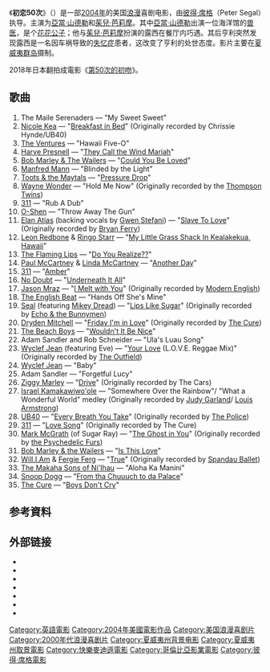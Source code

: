 {{noteTA
|G1=Show
|G2=Movie
}}
{{Infobox film
| name = 我的失憶女友
| original_name = {{lang|en|''50 First Dates''}}
| image = 文件:初恋50次.PNG
| caption = 海报
| alt = 
| director = 彼德·席格
| producer = {{Unbulleted list| [[Jack_Giarraputo|Jack Giarraputo]] | [[Steve_Golin|Steve Golin]] | [[Nancy_Juvonen|Nancy Juvonen]] }}
| writer = George Wing
| starring = {{Unbulleted list| [[亞當·山德勒|亞當·山德勒]] | [[茱兒·芭莉摩|茱兒·芭莉摩]] | [[勞伯·許奈德|勞伯·許奈德]] | [[辛·艾斯丁|辛·艾斯丁]] |[[Lusia_Strus|Lusia Strus]] |[[Blake_Clark|Blake Clark]] | [[丹·艾克洛德|丹·艾克洛德]] }}
| music = [[Teddy_Castellucci|Teddy Castellucci]]
| cinematography = [[Jack_N._Green|Jack N. Green]]
| editing = [[Jeff_Gourson|Jeff Gourson]]
| studio = [[Happy_Madison_Productions|Happy Madison]]<br>[[Flower_Films|Flower Films]]
| distributor = [[哥倫比亞電影公司|哥倫比亞電影公司]]
| released = {{Film date|2004|02|13}}
| runtime = 99分鐘
| country = {{美國電影產地}}
| language = 英語
| budget = $7500万<ref name="budget gross">{{cite web
|title=50 First Dates
|url=http://www.the-numbers.com/movies/2004/50KIS.php
|accessdate=2014-07-06
|archive-date=2013-12-20
|archive-url=https://web.archive.org/web/20131220160952/http://www.the-numbers.com/movies/2004/50KIS.php
|dead-url=no
}}</ref>
| gross = $196,482,882<ref name="budget gross" />
| cn_name = 初恋50次
| hk_name = 每天愛妳第一次
| tw_name = 我的失憶女友
}}

《'''初恋50次'''》（{{lang-en|''50 First Dates''}}）是一部[[2004年電影|2004年]]的美国[[愛情片|浪漫]]喜剧电影，由[[彼得·席格|彼得·席格]]（Peter Segal）执导。主演为[[亞當·山德勒|亞當·山德勒]]和[[茱兒·芭莉摩|茱兒·芭莉摩]]。其中[[亞當·山德勒|亞當·山德勒]]出演一位海洋馆的[[兽医|兽医]]，是个[[花花公子|花花公子]]；他与[[茱兒·芭莉摩|茱兒·芭莉摩]]扮演的露西在餐厅内巧遇。其后亨利突然发现露西是一名因车祸导致的[[失忆症|失忆症]]患者，这改变了亨利的处世态度。影片主要在[[夏威夷群岛|夏威夷群岛]]摄制。

2018年日本翻拍成電影《[[第50次的初吻|第50次的初吻]]》。

== 歌曲 ==
# The Maile Serenaders — "My Sweet Sweet"
# [[Nicole_Kea|Nicole Kea]] — "[[Breakfast_in_Bed|Breakfast in Bed]]" (Originally recorded by Chrissie Hynde/UB40)
# [[The_Ventures|The Ventures]] — "Hawaii Five-O"
# [[Harve_Presnell|Harve Presnell]] — "[[They_Call_the_Wind_Mariah|They Call the Wind Mariah]]"
# [[Bob_Marley_&_The_Wailers|Bob Marley & The Wailers]] — "[[Could_You_Be_Loved|Could You Be Loved]]"
# [[Manfred_Mann|Manfred Mann]] — "Blinded by the Light"
# [[Toots_&_the_Maytals|Toots & the Maytals]] — "[[Pressure_Drop_(song)|Pressure Drop]]"
# [[Wayne_Wonder|Wayne Wonder]] — "Hold Me Now" (Originally recorded by the [[Thompson_Twins|Thompson Twins]])
# [[311_(band)|311]] — "Rub A Dub"
# [[O-Shen|O-Shen]] — "Throw Away The Gun"
# [[Elan_Atias|Elan Atias]] (backing vocals by [[Gwen_Stefani|Gwen Stefani]]) — "[[Slave_To_Love|Slave To Love]]" (Originally recorded by [[布萊恩·費瑞|Bryan Ferry]])
# [[Leon_Redbone|Leon Redbone]] & [[Ringo_Starr|Ringo Starr]] — "[[My_Little_Grass_Shack_In_Kealakekua,_Hawaii|My Little Grass Shack In Kealakekua, Hawaii]]"
# [[The_Flaming_Lips|The Flaming Lips]] — "[[Do_You_Realize??|Do You Realize??]]"
# [[Paul_McCartney|Paul McCartney]] & [[Linda_McCartney|Linda McCartney]] — "[[Another_Day_(Paul_McCartney_song)|Another Day]]"
# [[311_(band)|311]] — "[[Amber_(song)|Amber]]"
# [[No_Doubt|No Doubt]] — "[[Underneath_It_All|Underneath It All]]"
# [[Jason_Mraz|Jason Mraz]] — "[[I_Melt_with_You|I Melt with You]]" (Originally recorded by [[Modern_English|Modern English]])
# [[The_English_Beat|The English Beat]] — "Hands Off She's Mine"
# [[Seal_(musician)|Seal]] (featuring [[Mikey_Dread|Mikey Dread]]) — "[[Lips_Like_Sugar|Lips Like Sugar]]" (Originally recorded by [[Echo_&_the_Bunnymen|Echo & the Bunnymen]])
# [[Dryden_Mitchell|Dryden Mitchell]] — "[[Friday_I'm_in_Love|Friday I'm in Love]]" (Originally recorded by [[The_Cure|The Cure]])
# [[The_Beach_Boys|The Beach Boys]] — "[[Wouldn't_It_Be_Nice|Wouldn't It Be Nice]]"
# Adam Sandler and Rob Schneider — "Ula's Luau Song"
# [[Wyclef_Jean|Wyclef Jean]] (featuring Eve) — "[[Your_Love_(The_Outfield_song)|Your Love]] (L.O.V.E. Reggae Mix)" (Originally recorded by [[The_Outfield|The Outfield]])
# [[Wyclef_Jean|Wyclef Jean]] — "Baby"
# Adam Sandler — "Forgetful Lucy"
# [[Ziggy_Marley|Ziggy Marley]] — "[[Drive_(The_Cars_song)|Drive]]" (Originally recorded by The Cars)
# [[Israel_Kamakawiwo'ole|Israel Kamakawiwo'ole]] — "Somewhere Over the Rainbow"/ "What a Wonderful World" medley (Originally recorded by [[Judy_Garland|Judy Garland]]/ [[Louis_Armstrong|Louis Armstrong]])
# [[UB40|UB40]] — "[[Every_Breath_You_Take|Every Breath You Take]]" (Originally recorded by [[The_Police|The Police]])
# [[311_(band)|311]] — "[[Lovesong_(The_Cure_song)|Love Song]]" (Originally recorded by The Cure)
# [[Mark_McGrath|Mark McGrath]] (of Sugar Ray) — "[[The_Ghost_in_You|The Ghost in You]]" (Originally recorded by [[the_Psychedelic_Furs|the Psychedelic Furs]])
# [[Bob_Marley_&_the_Wailers|Bob Marley & the Wailers]] — "[[Is_This_Love_(Bob_Marley_song)|Is This Love]]"
# [[Will.I.Am|Will.I.Am]] & [[Fergie_Ferg|Fergie Ferg]] — "[[True_(Spandau_Ballet_song)|True]]" (Originally recorded by [[Spandau_Ballet|Spandau Ballet]])
# [[The_Makaha_Sons_of_Ni'Ihau|The Makaha Sons of Ni'Ihau]] — "Aloha Ka Manini"
# [[Snoop_Dogg|Snoop Dogg]] — "[[From_tha_Chuuuch_to_da_Palace|From tha Chuuuch to da Palace]]"
# [[The_Cure|The Cure]] — "[[Boys_Don't_Cry_(song)|Boys Don't Cry]]"

==参考資料==
{{Reflist}}

==外部链接==
* {{official website|http://www.sonypictures.com/homevideo/50firstdates/}}
* {{IMDb title|0343660}}
* {{tcmdb title|454514}}
* {{allmovie|286087}}
* {{mojo title|50firstdates}}
* {{rotten-tomatoes|50_first_dates}}
* {{metacritic film|50-first-dates}}

{{Peter Segal}}
{{DEFAULTSORT:50 First Dates}}
[[Category:英語電影|Category:英語電影]]
[[Category:2004年美國電影作品|Category:2004年美國電影作品]]
[[Category:美国浪漫喜剧片|Category:美国浪漫喜剧片]]
[[Category:2000年代浪漫喜剧片|Category:2000年代浪漫喜剧片]]
[[Category:夏威夷州背景电影|Category:夏威夷州背景电影]]
[[Category:夏威夷州取景電影|Category:夏威夷州取景電影]]
[[Category:快樂麥迪遜電影|Category:快樂麥迪遜電影]]
[[Category:哥倫比亞影業電影|Category:哥倫比亞影業電影]]
[[Category:彼得·席格電影|Category:彼得·席格電影]]